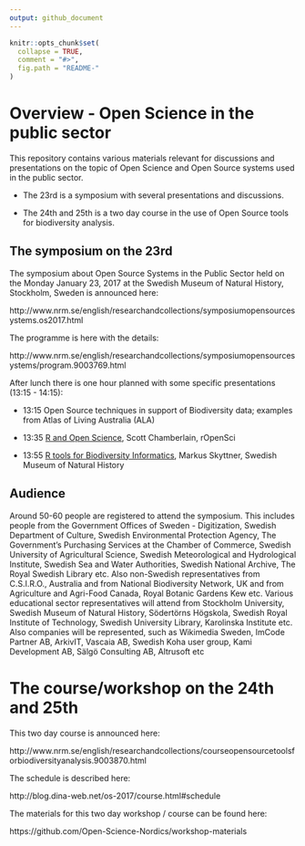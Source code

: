 ```yaml
---
output: github_document
---
```


<!-- README.md is generated from README.Rmd. Please edit that file -->

```r
knitr::opts_chunk$set(
  collapse = TRUE,
  comment = "#>",
  fig.path = "README-"
)
```

# Overview - Open Science in the public sector

This repository contains various materials relevant for discussions and presentations on the topic of Open Science and Open Source systems used in the public sector.

- The 23rd is a symposium with several presentations and discussions.

- The 24th and 25th is a two day course in the use of Open Source tools for biodiversity analysis.

## The symposium on the 23rd

The symposium about Open Source Systems in the Public Sector held on the Monday January 23, 2017 at the Swedish Museum of Natural History, Stockholm, Sweden is announced here:

http://www.nrm.se/english/researchandcollections/symposiumopensourcesystems.os2017.html

The programme is here with the details:

http://www.nrm.se/english/researchandcollections/symposiumopensourcesystems/program.9003769.html

After lunch there is one hour planned with some specific presentations (13:15 - 14:15):

- 13:15 Open Source techniques in support of Biodiversity data; examples from Atlas of Living Australia (ALA)

- 13:35 [R and Open Science](https://open-science-nordics.github.io/public-sector-open-science/presentations-from-scott/Chamberlain.pdf), Scott Chamberlain, rOpenSci

- 13:55 [R tools for Biodiversity Informatics](https://open-science-nordics.github.io/public-sector-open-science/presentations-from-markus/R-Tools-For-Biodiversity-Informatics.html), Markus Skyttner, Swedish Museum of Natural History

## Audience

Around 50-60 people are registered to attend the symposium. This includes people from the Government Offices of Sweden - Digitization, Swedish Department of Culture, Swedish Environmental Protection Agency, The Government's Purchasing Services at the Chamber of Commerce, Swedish University of Agricultural Science, Swedish Meteorological and Hydrological Institute, Swedish Sea and Water Authorities, Swedish National Archive, The Royal Swedish Library etc. Also non-Swedish representatives from C.S.I.R.O., Australia and from National Biodiversity Network, UK and from Agriculture and Agri-Food Canada, Royal Botanic Gardens Kew etc. Various educational sector representatives will attend from Stockholm University, Swedish Museum of Natural History, Södertörns Högskola, Swedish Royal Institute of Technology, Swedish University Library, Karolinska Institute etc. Also companies will be represented, such as Wikimedia Sweden, ImCode Partner AB, ArkivIT, Vascaia AB, Swedish Koha user group, Kami Development AB, Sälgö Consulting AB, Altrusoft etc

# The course/workshop on the 24th and 25th

This two day course is announced here:

http://www.nrm.se/english/researchandcollections/courseopensourcetoolsforbiodiversityanalysis.9003870.html

The schedule is described here:

http://blog.dina-web.net/os-2017/course.html#schedule

The materials for this two day workshop / course can be found here:

https://github.com/Open-Science-Nordics/workshop-materials
